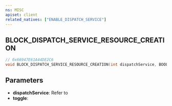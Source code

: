 ```yaml
---
ns: MISC
apiset: client
related_natives: ["ENABLE_DISPATCH_SERVICE"]
---
```

## BLOCK_DISPATCH_SERVICE_RESOURCE_CREATION

```c
// 0x66947E61A44DE2C6
void BLOCK_DISPATCH_SERVICE_RESOURCE_CREATION(int dispatchService, BOOL toggle);
```

## Parameters
* **dispatchService**: Refer to <EmbeddedEnum name="eDispatchType" />
* **toggle**:
